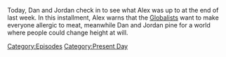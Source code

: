 {{DEFAULTSORT:
    #_EPISODE_0838:August 11, 2023
}}{{Episode
    | title           = August 11, 2023
    | caption         = Listen to this episode on [https://knowledgefight.libsyn.com/838-august-11-2023 Libsyn] [https://open.spotify.com/episode/6vIlj0ijT0qttVPA4QzijM Spotify], Read the [[Transcript/838: August 11, 2023|Unofficial Transcript]], View discussion on [https://reddit.com/15qm91z Reddit]
    | episodeNumber   = 838
    | length          = 01:32:20
    | airDate         = August 14, 2023
    | coverageDate    = August 11, 2023
    | episodeType     = [[:Category:Present Day|Present Day]]
    | previousEpisode = [[837: March 11, 2004]]
    | nextEpisode     = [[839: August 16, 2023]]
}}

{{Stub}}

Today, Dan and Jordan check in to see what Alex was up to at the end of last week.  In this installment, Alex warns that the [[Globalists]] want to make everyone allergic to meat, meanwhile Dan and Jordan pine for a world where people could change height at will.

[[Category:Episodes]]
[[Category:Present Day]]
